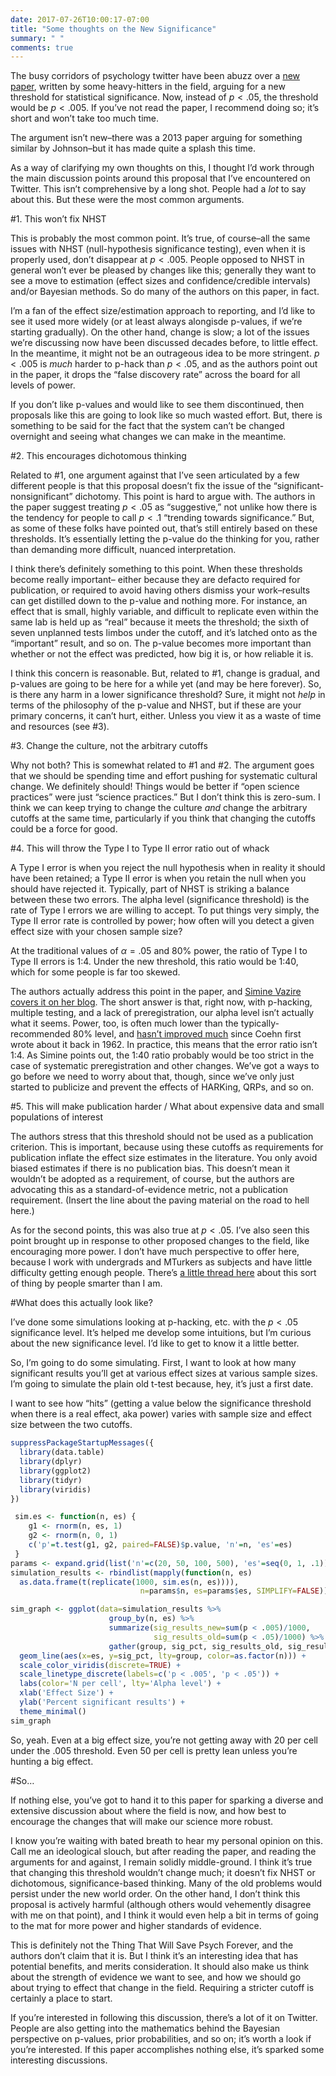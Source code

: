 ```yaml
---
date: 2017-07-26T10:00:17-07:00
title: "Some thoughts on the New Significance"
summary: " "
comments: true
---
```


The busy corridors of psychology twitter have been abuzz over a [new paper](https://osf.io/preprints/psyarxiv/mky9j/), written by some heavy-hitters in the field, arguing for a new threshold for statistical significance. Now, instead of $p < .05$, the threshold would be $p < .005$. If you've not read the paper, I recommend doing so; it's short and won't take too much time.

The argument isn't new--there was a 2013 paper arguing for something similar by Johnson--but it has made quite a splash this time.

As a way of clarifying my own thoughts on this, I thought I'd work through the main discussion points around this proposal that I've encountered on Twitter. This isn't comprehensive by a long shot. People had a _lot_ to say about this. But these were the most common arguments.

#1. This won't fix NHST

This is probably the most common point. It's true, of course--all the same issues with NHST (null-hypothesis significance testing), even when it is properly used, don't disappear at $p < .005$. People opposed to NHST in general won't ever be pleased by changes like this; generally they want to see a move to estimation (effect sizes and confidence/credible intervals) and/or Bayesian methods. So do many of the authors on this paper, in fact.

I'm a fan of the effect size/estimation approach to reporting, and I'd like to see it used more widely (or at least always alongisde p-values, if we're starting gradually). On the other hand, change is slow; a lot of the issues we're discussing now have been discussed decades before, to little effect. In the meantime, it might not be an outrageous idea to be more stringent. $p < .005$ is _much_ harder to p-hack than $p < .05$, and as the authors point out in the paper, it drops the "false discovery rate" across the board for all levels of power.

If you don't like p-values and would like to see them discontinued, then proposals like this are going to look like so much wasted effort. But, there is something to be said for the fact that the system can't be changed overnight and seeing what changes we can make in the meantime.

#2. This encourages dichotomous thinking

Related to #1, one argument against that I've seen articulated by a few different people is that this proposal doesn't fix the issue of the "significant-nonsignificant" dichotomy. This point is hard to argue with. The authors in the paper suggest treating $p < .05$ as "suggestive," not unlike how there is the tendency for people to call $p < .1$ "trending towards significance." But, as some of these folks have pointed out, that's still entirely based on these thresholds. It's essentially letting the p-value do the thinking for you, rather than demanding more difficult, nuanced interpretation.

I think there's definitely something to this point. When these thresholds become really important-- either because they are defacto required for publication, or required to avoid having others dismiss your work--results can get distilled down to the p-value and nothing more. For instance, an effect that is small, highly variable, and difficult to replicate even within the same lab is held up as "real" because it meets the threshold; the sixth of seven unplanned tests limbos under the cutoff, and it's latched onto as the "important" result, and so on. The p-value becomes more important than whether or not the effect was predicted, how big it is, or how reliable it is.

I think this concern is reasonable. But, related to #1, change is gradual, and p-values are going to be here for a while yet (and may be here forever). So, is there any harm in a lower significance threshold? Sure, it might not _help_ in terms of the philosophy of the p-value and NHST, but if these are your primary concerns, it can't hurt, either. Unless you view it as a waste of time and resources (see #3).

#3. Change the culture, not the arbitrary cutoffs

Why not both? This is somewhat related to #1 and #2. The argument goes that we should be spending time and effort pushing for systematic cultural change. We definitely should! Things would be better if "open science practices" were just "science practices." But I don't think this is zero-sum. I think we can keep trying to change the culture _and_ change the arbitrary cutoffs at the same time, particularly if you think that changing the cutoffs could be a force for good. 

#4. This will throw the Type I to Type II error ratio out of whack

A Type I error is when you reject the null hypothesis when in reality it should have been retained; a Type II error is when you retain the null when you should have rejected it. Typically, part of NHST is striking a balance between these two errors. The alpha level (significance threshold) is the rate of Type I errors we are willing to accept. To put things very simply, the Type II error rate is controlled by power; how often will you detect a given effect size with your chosen sample size?

At the traditional values of $\alpha = .05$ and 80% power, the ratio of Type I to Type II errors is 1:4. Under the new threshold, this ratio would be 1:40, which for some people is far too skewed.

The authors actually address this point in the paper, and [Simine Vazire covers it on her blog](http://sometimesimwrong.typepad.com/wrong/2017/07/alpha-wars.html). The short answer is that, right now, with p-hacking, multiple testing, and a lack of preregistration, our alpha level isn't actually what it seems. Power, too, is often much lower than the typically-recommended 80% level, and [hasn't improved much](https://www.refsmmat.com/notebooks/power.html) since Coehn first wrote about it back in 1962. In practice, this means that the error ratio isn't 1:4. As Simine points out, the 1:40 ratio probably would be too strict in the case of systematic preregistration and other changes. We've got a ways to go before we need to worry about that, though, since we've only just started to publicize and prevent the effects of HARKing, QRPs, and so on.

#5. This will make publication harder / What about expensive data and small populations of interest

The authors stress that this threshold should not be used as a publication criterion. This is important, because using these cutoffs as requirements for publication inflate the effect size estimates in the literature. You only avoid biased estimates if there is no publication bias. This doesn't mean it wouldn't be adopted as a requirement, of course, but the authors are advocating this as a standard-of-evidence metric, not a publication requirement. (Insert the line about the paving material on the road to hell here.)

As for the second points, this was also true at $p < .05$. I've also seen this point brought up in response to other proposed changes to the field, like encouraging more power. I don't have much perspective to offer here, because I work with undergrads and MTurkers as subjects and have little difficulty getting enough people. There's [a little thread here](https://twitter.com/chrisdc77/status/890120245423345664) about this sort of thing by people smarter than I am.

#What does this actually look like?

I've done some simulations looking at p-hacking, etc. with the $p < .05$ significance level. It's helped me develop some intuitions, but I'm curious about the new significance level. I'd like to get to know it a little better.

So, I'm going to do some simulating. First, I want to look at how many significant results you'll get at various effect sizes at various sample sizes. I'm going to simulate the plain old t-test because, hey, it's just a first date.

I want to see how "hits" (getting a value below the significance threshold when there is a real effect, aka power) varies with sample size and effect size between the two cutoffs.

```r
suppressPackageStartupMessages({
  library(data.table)
  library(dplyr)
  library(ggplot2)
  library(tidyr)
  library(viridis)
})

 sim.es <- function(n, es) {
    g1 <- rnorm(n, es, 1)
    g2 <- rnorm(n, 0, 1)
    c('p'=t.test(g1, g2, paired=FALSE)$p.value, 'n'=n, 'es'=es)
 }
params <- expand.grid(list('n'=c(20, 50, 100, 500), 'es'=seq(0, 1, .1)))
simulation_results <- rbindlist(mapply(function(n, es) 
  as.data.frame(t(replicate(1000, sim.es(n, es)))), 
                             n=params$n, es=params$es, SIMPLIFY=FALSE))

sim_graph <- ggplot(data=simulation_results %>% 
                      group_by(n, es) %>% 
                      summarize(sig_results_new=sum(p < .005)/1000,
                                sig_results_old=sum(p < .05)/1000) %>%
                      gather(group, sig_pct, sig_results_old, sig_results_new)) +
  geom_line(aes(x=es, y=sig_pct, lty=group, color=as.factor(n))) +
  scale_color_viridis(discrete=TRUE) +
  scale_linetype_discrete(labels=c('p < .005', 'p < .05')) +
  labs(color='N per cell', lty='Alpha level') +
  xlab('Effect Size') +
  ylab('Percent significant results') +
  theme_minimal()
sim_graph
```

So, yeah. Even at a big effect size, you're not getting away with 20 per cell under the .005 threshold. Even 50 per cell is pretty lean unless you're hunting a big effect.

#So...

If nothing else, you've got to hand it to this paper for sparking a diverse and extensive discussion about where the field is now, and how best to encourage the changes that will make our science more robust.

I know you're waiting with bated breath to hear my personal opinion on this. Call me an ideological slouch, but after reading the paper, and reading the arguments for and against, I remain solidly middle-ground. I think it's true that changing this threshold wouldn't change much; it doesn't fix NHST or dichotomous, significance-based thinking. Many of the old problems would persist under the new world order. On the other hand, I don't think this proposal is actively harmful (although others would vehemently disagree with me on that point), and I think it would even help a bit in terms of going to the mat for more power and higher standards of evidence.

This is definitely not the Thing That Will Save Psych Forever, and the authors don't claim that it is. But I think it's an interesting idea that has potential benefits, and merits consideration. It should also make us think about the strength of evidence we want to see, and how we should go about trying to effect that change in the field. Requiring a stricter cutoff is certainly a place to start.

If you're interested in following this discussion, there's a lot of it on Twitter. People are also getting into the mathematics behind the Bayesian perspective on p-values, prior probabilities, and so on; it's worth a look if you're interested. If this paper accomplishes nothing else, it's sparked some interesting discussions.